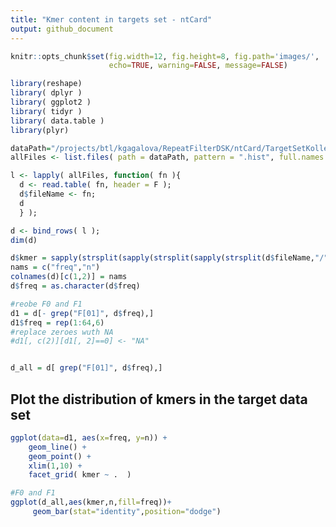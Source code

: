 ```yaml
---
title: "Kmer content in targets set - ntCard"
output: github_document
---
```


```r
knitr::opts_chunk$set(fig.width=12, fig.height=8, fig.path='images/',
                      echo=TRUE, warning=FALSE, message=FALSE)
```


```r
library(reshape)
library( dplyr )
library( ggplot2 )
library( tidyr )
library( data.table )
library(plyr)

dataPath="/projects/btl/kgagalova/RepeatFilterDSK/ntCard/TargetSetKollector"
allFiles <- list.files( path = dataPath, pattern = ".hist", full.names = TRUE )

l <- lapply( allFiles, function( fn ){
  d <- read.table( fn, header = F );
  d$fileName <- fn;
  d
  } );

d <- bind_rows( l );
dim(d)

d$kmer = sapply(strsplit(sapply(strsplit(sapply(strsplit(d$fileName,"/"),tail,1),"\\."),"[[",1),"_"),"[[",2)
nams = c("freq","n")
colnames(d)[c(1,2)] = nams
d$freq = as.character(d$freq)

#reobe F0 and F1
d1 = d[- grep("F[01]", d$freq),]
d1$freq = rep(1:64,6)
#replace zeroes wuth NA
#d1[, c(2)][d1[, 2]==0] <- "NA"


d_all = d[ grep("F[01]", d$freq),]
```

## Plot the distribution of kmers in the target data set

```r
ggplot(data=d1, aes(x=freq, y=n)) +
    geom_line() + 
    geom_point() +
    xlim(1,10) + 
    facet_grid( kmer ~ .  )

#F0 and F1
ggplot(d_all,aes(kmer,n,fill=freq))+
     geom_bar(stat="identity",position="dodge")
```
